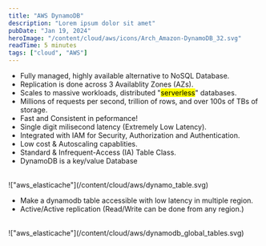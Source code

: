 ```yaml
---
title: "AWS DynamoDB"
description: "Lorem ipsum dolor sit amet"
pubDate: "Jan 19, 2024"
heroImage: "/content/cloud/aws/icons/Arch_Amazon-DynamoDB_32.svg"
readTime: 5 minutes
tags: ["cloud", "AWS"]
---
```



<Section
	link="dynamodb-intro"
	title="What is Dynamo DB?"
	imageUrl="/content/cloud/aws/icons/Arch_Amazon-DynamoDB_32.svg"
/>

- Fully managed, highly available alternative to NoSQL Database.
- Replication is done across 3 Availablity Zones (AZs).
- Scales to massive workloads, distributed "<mark>serverless</mark>" databases.
- Millions of requests per second, trillion of rows, and over 100s of TBs of storage.
- Fast and Consistent in peformance!
- Single digit milisecond latency (Extremely Low Latency).
- Integrated with IAM for Security, Authorization and Authentication.
- Low cost & Autoscaling capablities.
- Standard & Infrequent-Access (IA) Table Class.
- DynamoDB is a key/value Database


<br/>
!["aws_elasticache"](/content/cloud/aws/dynamo_table.svg)
<br/>

<Section
	link="dynamodb-global-table"
	title="Feature: DynamoDb Global Table"
/>

- Make a dynamodb table accessible with low latency in multiple region.
- Active/Active replication (Read/Write can be done from any region.)

<br/>
!["aws_elasticache"](/content/cloud/aws/dynamodb_global_tables.svg)
<br/>